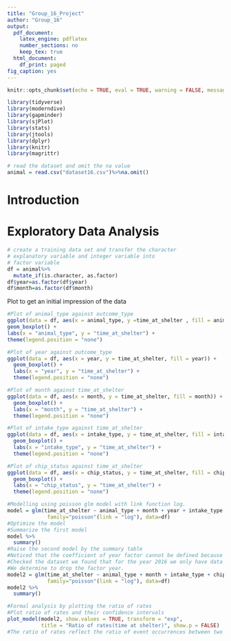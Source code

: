 ```yaml
---
title: "Group_16_Project"
author: "Group_16"
output:
  pdf_document:
    latex_engine: pdflatex
    number_sections: no
    keep_tex: true
  html_document:
    df_print: paged
fig_caption: yes
---
```


```r
knitr::opts_chunk$set(echo = TRUE, eval = TRUE, warning = FALSE, message = FALSE, comment = NA)
```

```r
library(tidyverse)
library(moderndive)
library(gapminder)
library(sjPlot)
library(stats)
library(jtools)
library(dplyr)
library(knitr)
library(magrittr)
```

```r
# read the dataset and omit the na value
animal = read.csv("dataset16.csv")%>%na.omit()
```

# Introduction {#sec:Intro}


# Exploratory Data Analysis {#sec:EDA}
```r
# create a training data set and transfer the character
# explanatory variable and integer variable into 
# factor variable
df = animal%>%
  mutate_if(is.character, as.factor)
df$year=as.factor(df$year)
df$month=as.factor(df$month)
```

Plot to get an initial impression of the data

```r
#Plot of animal_type against outcome_type
ggplot(data = df, aes(x = animal_type, y =time_at_shelter , fill = animal_type)) +
geom_boxplot() +
labs(x = "animal_type", y = "time_at_shelter") +
theme(legend.position = "none")
```

```r
#Plot of year against outcome_type
ggplot(data = df, aes(x = year, y = time_at_shelter, fill = year)) +
  geom_boxplot() +
  labs(x = "year", y = "time_at_shelter") +
  theme(legend.position = "none")
```


```r
#Plot of month against time_at_shelter
ggplot(data = df, aes(x = month, y = time_at_shelter, fill = month)) +
  geom_boxplot() +
  labs(x = "month", y = "time_at_shelter") +
  theme(legend.position = "none")
```

```r
#Plot of intake_type against time_at_shelter
ggplot(data = df, aes(x = intake_type, y = time_at_shelter, fill = intake_type)) +
  geom_boxplot() +
  labs(x = "intake_type", y = "time_at_shelter") +
  theme(legend.position = "none")
```

```r
#Plot of chip_status against time_at_shelter
ggplot(data = df, aes(x = chip_status, y = time_at_shelter, fill = chip_status)) +
  geom_boxplot() +
  labs(x = "chip_status", y = "time_at_shelter") +
  theme(legend.position = "none")
```

```r
#Modelling using poisson glm model with link function log.
model = glm(time_at_shelter ~ animal_type + month + year + intake_type + chip_status,
             family="poisson"(link = "log"), data=df)
#Optimize the model
#Summarize the first model
model %>%
  summary()
#Raise the second model by the summary table
#Noticed that the coefficient of year factor cannot be defined because of multicollinearity.
#Checked the dataset we found that for the year 2016 we only have data from 3 months, that implies factor year and year could be with multicollinearity.
#We determine to drop the factor year.
model2 = glm(time_at_shelter ~ animal_type + month + intake_type + chip_status,
             family="poisson"(link = "log"), data=df)
model2 %>%
  summary()
```

```r
#Formal analysis by plotting the ratio of rates
#Plot ratio of rates and their confidence intervals
plot_model(model2, show.values = TRUE, transform = "exp",
           title = "Ratio of rates(time at shelter)", show.p = FALSE)
#The ratio of rates reflect the ratio of event occurrences between two groups in a unit of time. The greater the ratio, the more likely one group is to experience the event compared to the other group
```